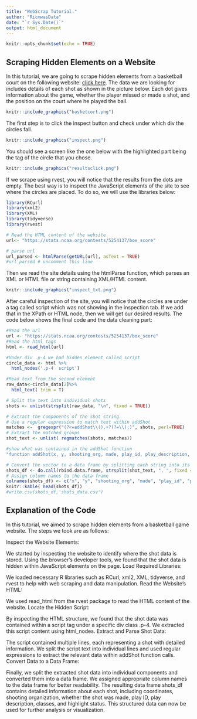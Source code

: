 ```yaml
---
title: "WebScrap Tutorial."
author: "RicmwasData"
date: "`r Sys.Date()`"
output: html_document
---
```


```r
knitr::opts_chunk$set(echo = TRUE)
```

## Scraping Hidden Elements on a Website
 
In this tutorial, we are going to scrape hidden elements from a basketball court on the following website: <a href="https://stats.ncaa.org/contests/5254137/box_score">click here</a>. The data we are looking for includes details of each shot as shown in the picture below. Each dot gives information about the game, whether the player missed or made a shot, and the position on the court where he played the ball.
 
```r
knitr::include_graphics("basketcort.png")
```

The first step is to click the inspect button and check under which div the circles fall.

```r
knitr::include_graphics("inspect.png")
```

You should see a screen like the one below with the highlighted part being the tag of the circle that you chose.


```r
knitr::include_graphics("resultsclick.png")
```

If we scrape using rvest, you will notice that the results from the dots are empty.
The best way is to inspect the JavaScript elements of the site to see where the circles are placed.
To do so, we will use the libraries below:

```r
library(RCurl)
library(xml2) 
library(XML)
library(tidyverse)
library(rvest)

# Read the HTML content of the website
url<- "https://stats.ncaa.org/contests/5254137/box_score"

# parse url
url_parsed <- htmlParse(getURL(url), asText = TRUE)
#url_parsed # uncomment this line
```
Then we read the site details using the htmlParse function, which parses an XML or HTML file or string containing XML/HTML content.

```r
knitr::include_graphics("inspect_txt.png")
```

After careful inspection of the site, you will notice that the circles are under a tag called script which was not showing in the inspection tab. If we add that in the XPath or HTML node, then we will get our desired results. The code below shows the final code and the data cleaning part:

```r
#Read the url 
url <- "https://stats.ncaa.org/contests/5254137/box_score"
#Read the html tags
html <- read_html(url)

#Under div .p-4 we had hidden element called script
circle_data <- html %>%
  html_nodes('.p-4  script')

#Read text from the second element
raw_data<-circle_data[2]%>%
  html_text( trim = T)

# Split the text into individual shots
shots <- unlist(strsplit(raw_data, "\n", fixed = TRUE))

# Extract the components of the shot string
# Use a regular expression to match text within addShot
matches <-  gregexpr("(?<=addShot\\().+?(?=\\);)", shots, perl=TRUE)
# Extract the matched groups
shot_text <- unlist( regmatches(shots, matches))

#show what was contained in the addShot function
"function addShot(x, y, shooting_org, made, play_id, play_description, classes, show_highlight)"

# Convert the vector to a data frame by splitting each string into its components
shots_df <- do.call(rbind.data.frame, strsplit(shot_text, ", ", fixed = TRUE))
# Assign column names to the data frame
colnames(shots_df) <- c("x", "y", "shooting_org", "made", "play_id", "play_description", "classes", "show_highlight")
knitr::kable( head(shots_df))
#write.csv(shots_df,'shots_data.csv')
```

## Explanation of the Code
In this tutorial, we aimed to scrape hidden elements from a basketball game website. The steps we took are as follows:

Inspect the Website Elements:

We started by inspecting the website to identify where the shot data is stored. Using the browser's developer tools, we found that the shot data is hidden within JavaScript elements on the page.
Load Required Libraries:

We loaded necessary R libraries such as RCurl, xml2, XML, tidyverse, and rvest to help with web scraping and data manipulation.
Read the Website's HTML:

We used read_html from the rvest package to read the HTML content of the website.
Locate the Hidden Script:

By inspecting the HTML structure, we found that the shot data was contained within a script tag under a specific div class .p-4. We extracted this script content using html_nodes.
Extract and Parse Shot Data:

The script contained multiple lines, each representing a shot with detailed information. We split the script text into individual lines and used regular expressions to extract the relevant data within addShot function calls.
Convert Data to a Data Frame:

Finally, we split the extracted shot data into individual components and converted them into a data frame. We assigned appropriate column names to the data frame for better readability.
The resulting data frame shots_df contains detailed information about each shot, including coordinates, shooting organization, whether the shot was made, play ID, play description, classes, and highlight status. This structured data can now be used for further analysis or visualization.

